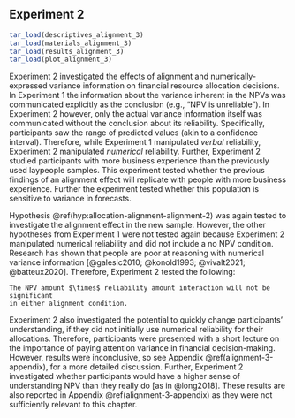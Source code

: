 ## Experiment 2 {#alignment-3}

```r
tar_load(descriptives_alignment_3)
tar_load(materials_alignment_3)
tar_load(results_alignment_3)
tar_load(plot_alignment_3)
```

Experiment 2 investigated the effects of alignment and numerically-expressed
variance information on financial resource allocation decisions. In Experiment 1
the information about the variance inherent in the NPVs was communicated
explicitly as the conclusion (e.g., "NPV is unreliable"). In Experiment 2
however, only the actual variance information itself was communicated without
the conclusion about its reliability. Specifically, participants saw the range
of predicted values (akin to a confidence interval). Therefore, while
Experiment 1 manipulated *verbal* reliability, Experiment 2 manipulated
*numerical* reliability. Further, Experiment 2 studied participants with more
business experience than the previously used laypeople samples. This experiment
tested whether the previous findings of an alignment effect will replicate with
people with more business experience. Further the experiment tested whether this
population is sensitive to variance in forecasts.

Hypothesis \@ref(hyp:allocation-alignment-alignment-2) was again tested to
investigate the alignment effect in the new sample. However, the other
hypotheses from Experiment 1 were not tested again because Experiment 2
manipulated numerical reliability and did not include a no NPV condition.
Research has shown that people are poor at reasoning with numerical variance
information [@galesic2010; @konold1993; @vivalt2021; @batteux2020]. Therefore,
Experiment 2 tested the following:

``` hypothesis
The NPV amount $\times$ reliability amount interaction will not be significant
in either alignment condition.
```

Experiment 2 also investigated the potential to quickly change participants'
understanding, if they did not initially use numerical reliability for their
allocations. Therefore, participants were presented with a short lecture on the
importance of paying attention variance in financial decision-making. However,
results were inconclusive, so see Appendix \@ref(alignment-3-appendix), for a
more detailed discussion. Further, Experiment 2 investigated whether
participants would have a higher sense of understanding NPV than they really do
[as in @long2018]. These results are also reported in
Appendix \@ref(alignment-3-appendix) as they were not sufficiently relevant to
this chapter.
